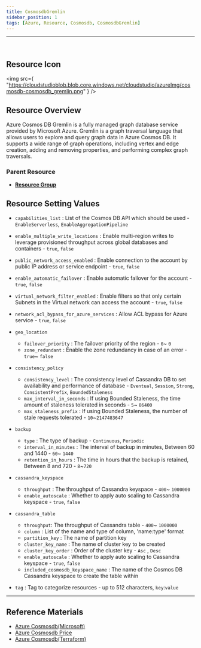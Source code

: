 ```yaml
---
title: CosmosdbGremlin
sidebar_position: 1
tags: [Azure, Resource, Cosmosdb, CosmosdbGremlin]
---
```


<hr />
<br />


## Resource Icon

<img
    src={
        "https://cloudstudioblob.blob.core.windows.net/cloudstudio/azureImg/cosmosdb-cosmosdb_gremlin.png"
    }
/>

## Resource Overview

Azure Cosmos DB Gremlin is a fully managed graph database service provided by Microsoft Azure. 
Gremlin is a graph traversal language that allows users to explore and query graph data in Azure Cosmos DB. 
It supports a wide range of graph operations, including vertex and edge creation, adding and removing properties, and performing complex graph traversals.

### Parent Resource

-   [**Resource Group**](https://docs.cstudio.app/en/docs/resource/azure/Base/ResourceGroup)

## Resource Setting Values

-   `capabilities_list` : List of the Cosmos DB API which should be used - `EnableServerless`, `EnableAggregationPipeline`

-   `enable_multiple_write_locations` : Enable multi-region writes to leverage provisioned throughput across global databases and containers - `true`, `false`

-   `public_network_access_enabled` : Enable connection to the account by public IP address or service endpoint - `true`, `false`

-   `enable_automatic_failover` : Enable automatic failover for the account - `true`, `false`

-   `virtual_network_filter_enabled` : Enable filters so that only certain Subnets in the Virtual network can access the account - `true`, `false`

-   `network_acl_bypass_for_azure_services` : Allow ACL bypass for Azure service - `true`, `false`

-   `geo_location`

    -   `failover_priority` : The failover priority of the region - `0`~ `0`
    -   `zone_redundant` : Enable the zone redundancy in case of an error - `true`~ `false`

-   `consistency_policy`

    -   `consistency_level` : The consistency level of Cassandra DB to set availability and performance of database - `Eventual`, `Session`, `Strong`, `ConsistentPrefix`, `BoundedStaleness`
    -   `max_interval_in_seconds` : If using Bounded Staleness, the time amount of staleness tolerated in seconds - `5`~ `86400`
    -   `max_staleness_prefix` : If using Bounded Staleness, the number of stale requests tolerated - `10`~`2147483647`

-   `backup`

    -   `type` : The type of backup - `Continuous`, `Periodic`
    -   `interval_in_minutes` : The interval of backup in minutes, Between 60 and 1440 - `60`~ `1440`
    -   `retention_in_hours` : The time in hours that the backup is retained, Between 8 and 720 - `8`~`720`

-   `cassandra_keyspace`

    -   `throughput` : The throughput of Cassandra keyspace - `400`~ `1000000`
    -   `enable_autoscale` : Whether to apply auto scaling to Cassandra keyspace - `true`, `false`

-   `cassandra_table`

    -   `throughput`: The throughput of Cassandra table - `400`~ `1000000`
    -   `column` : List of the name and type of column, 'name:type' format
    -   `partition_key` : The name of partition key
    -   `cluster_key_name` : The name of cluster key to be created
    -   `cluster_key_order` : Order of the cluster key - `Asc` , `Desc`
    -   `enable_autoscale` : Whether to apply auto scaling to Cassandra keyspace - `true`, `false`
    -   `included_cosmosdb_keyspace_name` : The name of the Cosmos DB Cassandra keyspace to create the table within

-   `tag` : Tag to categorize resources - up to 512 characters, `key`:`value`

---

## Reference Materials

-   [Azure Cosmosdb(Microsoft)](https://learn.microsoft.com/ko-kr/azure/cosmos-db/introduction)
-   [Azure Cosmosdb Price](https://azure.microsoft.com/en-us/pricing/details/cosmos-db/autoscale-provisioned/)
-   [Azure Cosmosdb(Terraform)](https://registry.terraform.io/providers/hashicorp/azurerm/latest/docs/resources/cosmosdb_account)
